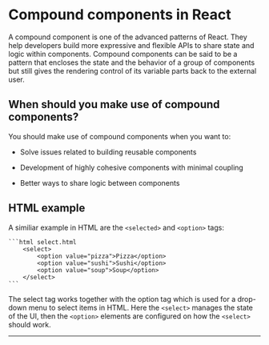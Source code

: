
# Compound components in React

A compound component is one of the advanced patterns of React. They help developers build more expressive and flexible APIs to share state and logic within components.
Compound components can be said to be a pattern that encloses the state and the behavior of a group of components but still gives the rendering control of its variable parts back to the external user.

## When should you make use of compound components?

You should make use of compound components when you want to:

- Solve issues related to building reusable components

- Development of highly cohesive components with minimal coupling

- Better ways to share logic between components

## HTML example

A similiar example in HTML are the `<selected>` and `<option>` tags:

    ```html select.html
        <select>
            <option value="pizza">Pizza</option>
            <option value="sushi">Sushi</option>
            <option value="soup">Soup</option>
        </select>
    ```

The select tag works together with the option tag which is used for a drop-down menu to select items in HTML. Here the `<select>` manages the state of the UI, then the `<option>` elements are configured on how the `<select>` should work.

---

<BreadcrumbDoc />
